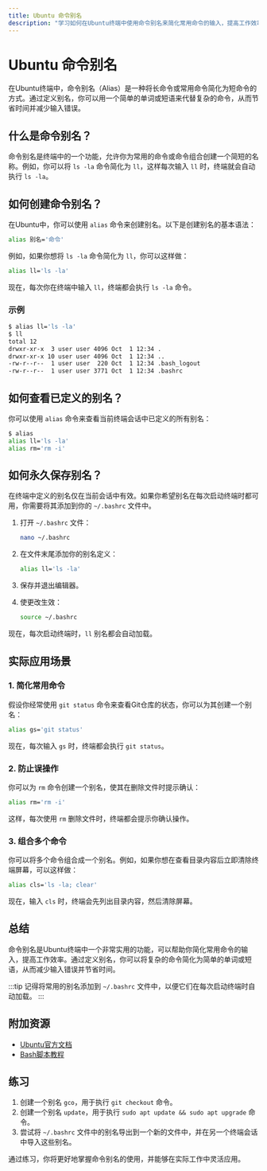 ```yaml
---
title: Ubuntu 命令别名
description: "学习如何在Ubuntu终端中使用命令别名来简化常用命令的输入，提高工作效率。"
---
```


# Ubuntu 命令别名

在Ubuntu终端中，命令别名（Alias）是一种将长命令或常用命令简化为短命令的方式。通过定义别名，你可以用一个简单的单词或短语来代替复杂的命令，从而节省时间并减少输入错误。

## 什么是命令别名？

命令别名是终端中的一个功能，允许你为常用的命令或命令组合创建一个简短的名称。例如，你可以将 `ls -la` 命令简化为 `ll`，这样每次输入 `ll` 时，终端就会自动执行 `ls -la`。

## 如何创建命令别名？

在Ubuntu中，你可以使用 `alias` 命令来创建别名。以下是创建别名的基本语法：

```bash
alias 别名='命令'
```

例如，如果你想将 `ls -la` 命令简化为 `ll`，你可以这样做：

```bash
alias ll='ls -la'
```

现在，每次你在终端中输入 `ll`，终端都会执行 `ls -la` 命令。

### 示例

```bash
$ alias ll='ls -la'
$ ll
total 12
drwxr-xr-x  3 user user 4096 Oct  1 12:34 .
drwxr-xr-x 10 user user 4096 Oct  1 12:34 ..
-rw-r--r--  1 user user  220 Oct  1 12:34 .bash_logout
-rw-r--r--  1 user user 3771 Oct  1 12:34 .bashrc
```

## 如何查看已定义的别名？

你可以使用 `alias` 命令来查看当前终端会话中已定义的所有别名：

```bash
$ alias
alias ll='ls -la'
alias rm='rm -i'
```

## 如何永久保存别名？

在终端中定义的别名仅在当前会话中有效。如果你希望别名在每次启动终端时都可用，你需要将其添加到你的 `~/.bashrc` 文件中。

1. 打开 `~/.bashrc` 文件：

   ```bash
   nano ~/.bashrc
   ```

2. 在文件末尾添加你的别名定义：

   ```bash
   alias ll='ls -la'
   ```

3. 保存并退出编辑器。

4. 使更改生效：

   ```bash
   source ~/.bashrc
   ```

现在，每次启动终端时，`ll` 别名都会自动加载。

## 实际应用场景

### 1. 简化常用命令

假设你经常使用 `git status` 命令来查看Git仓库的状态，你可以为其创建一个别名：

```bash
alias gs='git status'
```

现在，每次输入 `gs` 时，终端都会执行 `git status`。

### 2. 防止误操作

你可以为 `rm` 命令创建一个别名，使其在删除文件时提示确认：

```bash
alias rm='rm -i'
```

这样，每次使用 `rm` 删除文件时，终端都会提示你确认操作。

### 3. 组合多个命令

你可以将多个命令组合成一个别名。例如，如果你想在查看目录内容后立即清除终端屏幕，可以这样做：

```bash
alias cls='ls -la; clear'
```

现在，输入 `cls` 时，终端会先列出目录内容，然后清除屏幕。

## 总结

命令别名是Ubuntu终端中一个非常实用的功能，可以帮助你简化常用命令的输入，提高工作效率。通过定义别名，你可以将复杂的命令简化为简单的单词或短语，从而减少输入错误并节省时间。

:::tip
记得将常用的别名添加到 `~/.bashrc` 文件中，以便它们在每次启动终端时自动加载。
:::

## 附加资源

- [Ubuntu官方文档](https://help.ubuntu.com/)
- [Bash脚本教程](https://ryanstutorials.net/bash-scripting-tutorial/)

## 练习

1. 创建一个别名 `gco`，用于执行 `git checkout` 命令。
2. 创建一个别名 `update`，用于执行 `sudo apt update && sudo apt upgrade` 命令。
3. 尝试将 `~/.bashrc` 文件中的别名导出到一个新的文件中，并在另一个终端会话中导入这些别名。

通过练习，你将更好地掌握命令别名的使用，并能够在实际工作中灵活应用。